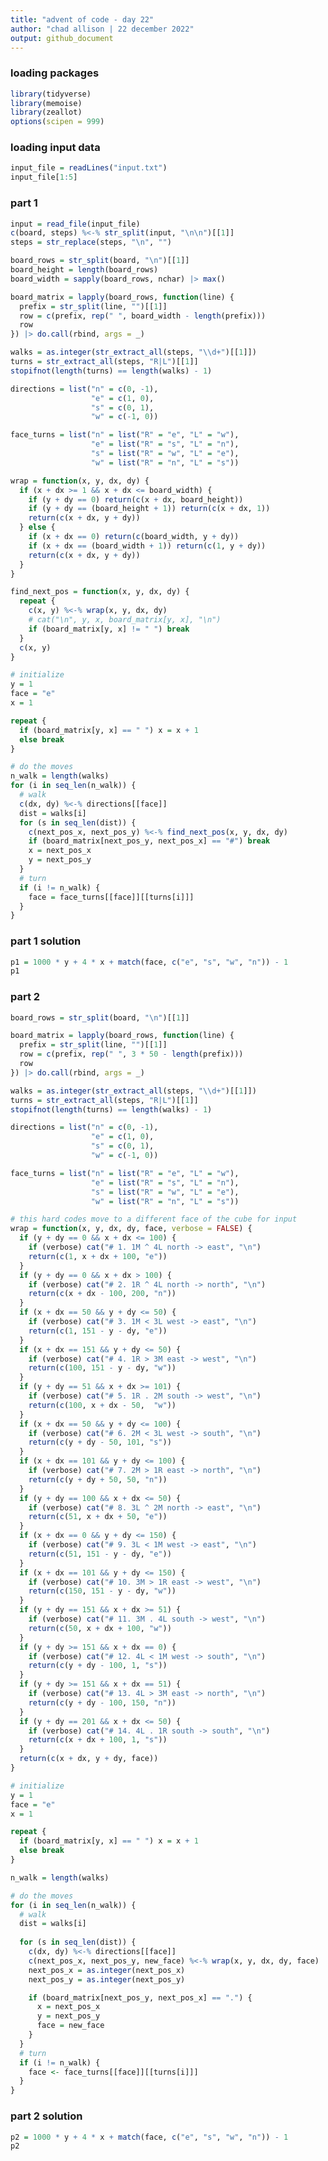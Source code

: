 ```yaml
---
title: "advent of code - day 22"
author: "chad allison | 22 december 2022"
output: github_document
---
```


### loading packages

```r
library(tidyverse)
library(memoise)
library(zeallot)
options(scipen = 999)
```

### loading input data

```r
input_file = readLines("input.txt")
input_file[1:5]
```

### part 1

```r
input = read_file(input_file)
c(board, steps) %<-% str_split(input, "\n\n")[[1]]
steps = str_replace(steps, "\n", "")

board_rows = str_split(board, "\n")[[1]]
board_height = length(board_rows)
board_width = sapply(board_rows, nchar) |> max()

board_matrix = lapply(board_rows, function(line) {
  prefix = str_split(line, "")[[1]]
  row = c(prefix, rep(" ", board_width - length(prefix)))
  row
}) |> do.call(rbind, args = _)

walks = as.integer(str_extract_all(steps, "\\d+")[[1]])
turns = str_extract_all(steps, "R|L")[[1]]
stopifnot(length(turns) == length(walks) - 1)

directions = list("n" = c(0, -1),
                  "e" = c(1, 0),
                  "s" = c(0, 1),
                  "w" = c(-1, 0))

face_turns = list("n" = list("R" = "e", "L" = "w"),
                  "e" = list("R" = "s", "L" = "n"),
                  "s" = list("R" = "w", "L" = "e"),
                  "w" = list("R" = "n", "L" = "s"))

wrap = function(x, y, dx, dy) {
  if (x + dx >= 1 && x + dx <= board_width) {
    if (y + dy == 0) return(c(x + dx, board_height))
    if (y + dy == (board_height + 1)) return(c(x + dx, 1))
    return(c(x + dx, y + dy))
  } else {
    if (x + dx == 0) return(c(board_width, y + dy))
    if (x + dx == (board_width + 1)) return(c(1, y + dy))
    return(c(x + dx, y + dy))
  }
}

find_next_pos = function(x, y, dx, dy) {
  repeat {
    c(x, y) %<-% wrap(x, y, dx, dy)
    # cat("\n", y, x, board_matrix[y, x], "\n")
    if (board_matrix[y, x] != " ") break
  }
  c(x, y)
}

# initialize
y = 1
face = "e"
x = 1

repeat {
  if (board_matrix[y, x] == " ") x = x + 1
  else break
}

# do the moves
n_walk = length(walks)
for (i in seq_len(n_walk)) {
  # walk
  c(dx, dy) %<-% directions[[face]]
  dist = walks[i]
  for (s in seq_len(dist)) {
    c(next_pos_x, next_pos_y) %<-% find_next_pos(x, y, dx, dy)
    if (board_matrix[next_pos_y, next_pos_x] == "#") break
    x = next_pos_x
    y = next_pos_y
  }
  # turn
  if (i != n_walk) {
    face = face_turns[[face]][[turns[i]]]
  }
}
```

### part 1 solution

```r
p1 = 1000 * y + 4 * x + match(face, c("e", "s", "w", "n")) - 1
p1
```

### part 2

```r
board_rows = str_split(board, "\n")[[1]]

board_matrix = lapply(board_rows, function(line) {
  prefix = str_split(line, "")[[1]]
  row = c(prefix, rep(" ", 3 * 50 - length(prefix)))
  row
}) |> do.call(rbind, args = _)

walks = as.integer(str_extract_all(steps, "\\d+")[[1]])
turns = str_extract_all(steps, "R|L")[[1]]
stopifnot(length(turns) == length(walks) - 1)

directions = list("n" = c(0, -1),
                  "e" = c(1, 0),
                  "s" = c(0, 1),
                  "w" = c(-1, 0))

face_turns = list("n" = list("R" = "e", "L" = "w"),
                  "e" = list("R" = "s", "L" = "n"),
                  "s" = list("R" = "w", "L" = "e"),
                  "w" = list("R" = "n", "L" = "s"))

# this hard codes move to a different face of the cube for input
wrap = function(x, y, dx, dy, face, verbose = FALSE) {
  if (y + dy == 0 && x + dx <= 100) {
    if (verbose) cat("# 1. 1M ^ 4L north -> east", "\n")
    return(c(1, x + dx + 100, "e"))
  }
  if (y + dy == 0 && x + dx > 100) {
    if (verbose) cat("# 2. 1R ^ 4L north -> north", "\n")
    return(c(x + dx - 100, 200, "n"))
  }
  if (x + dx == 50 && y + dy <= 50) {
    if (verbose) cat("# 3. 1M < 3L west -> east", "\n")
    return(c(1, 151 - y - dy, "e"))
  }
  if (x + dx == 151 && y + dy <= 50) {
    if (verbose) cat("# 4. 1R > 3M east -> west", "\n")
    return(c(100, 151 - y - dy, "w"))
  }
  if (y + dy == 51 && x + dx >= 101) {
    if (verbose) cat("# 5. 1R . 2M south -> west", "\n")
    return(c(100, x + dx - 50,  "w"))
  }
  if (x + dx == 50 && y + dy <= 100) {
    if (verbose) cat("# 6. 2M < 3L west -> south", "\n")
    return(c(y + dy - 50, 101, "s"))
  }
  if (x + dx == 101 && y + dy <= 100) {
    if (verbose) cat("# 7. 2M > 1R east -> north", "\n")
    return(c(y + dy + 50, 50, "n"))
  }
  if (y + dy == 100 && x + dx <= 50) {
    if (verbose) cat("# 8. 3L ^ 2M north -> east", "\n")
    return(c(51, x + dx + 50, "e"))
  }
  if (x + dx == 0 && y + dy <= 150) {
    if (verbose) cat("# 9. 3L < 1M west -> east", "\n")
    return(c(51, 151 - y - dy, "e"))
  }
  if (x + dx == 101 && y + dy <= 150) {
    if (verbose) cat("# 10. 3M > 1R east -> west", "\n")
    return(c(150, 151 - y - dy, "w"))
  }
  if (y + dy == 151 && x + dx >= 51) {
    if (verbose) cat("# 11. 3M . 4L south -> west", "\n")
    return(c(50, x + dx + 100, "w"))
  }
  if (y + dy >= 151 && x + dx == 0) {
    if (verbose) cat("# 12. 4L < 1M west -> south", "\n")
    return(c(y + dy - 100, 1, "s"))
  }
  if (y + dy >= 151 && x + dx == 51) {
    if (verbose) cat("# 13. 4L > 3M east -> north", "\n")
    return(c(y + dy - 100, 150, "n"))
  }
  if (y + dy == 201 && x + dx <= 50) {
    if (verbose) cat("# 14. 4L . 1R south -> south", "\n")
    return(c(x + dx + 100, 1, "s"))
  }
  return(c(x + dx, y + dy, face))
}

# initialize
y = 1
face = "e"
x = 1

repeat {
  if (board_matrix[y, x] == " ") x = x + 1
  else break
}

n_walk = length(walks)

# do the moves
for (i in seq_len(n_walk)) {
  # walk
  dist = walks[i]
  
  for (s in seq_len(dist)) {
    c(dx, dy) %<-% directions[[face]]
    c(next_pos_x, next_pos_y, new_face) %<-% wrap(x, y, dx, dy, face)
    next_pos_x = as.integer(next_pos_x)
    next_pos_y = as.integer(next_pos_y)

    if (board_matrix[next_pos_y, next_pos_x] == ".") {
      x = next_pos_x
      y = next_pos_y
      face = new_face
    }
  }
  # turn
  if (i != n_walk) {
    face <- face_turns[[face]][[turns[i]]]
  }
}
```

### part 2 solution

```r
p2 = 1000 * y + 4 * x + match(face, c("e", "s", "w", "n")) - 1
p2
```






































